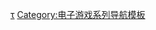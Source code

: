 {{Navbox
| name= 正当防卫系列
| title=[[正當防衛系列]]
| state = {{{state|autocollapse}}}
| bodyclass=hlist

| group1= 遊戲
| list1=
* [[正当防卫 (游戏)|正当防卫]]
* [[正当防卫2]]
* [[正当防卫3]]
* [[正当防卫4]]

| group2 = 相關公司
| list2 = 
* [[雪崩工作室]]
* [[Eidos]]
* [[史克威尔艾尼克斯]]

}}<noinclude>
{{collapsible option}}

{{DEFAULTSORT:Just Cause}}
[[Category:正當防衛系列|τ]]
[[Category:电子游戏系列导航模板]]
</noinclude>